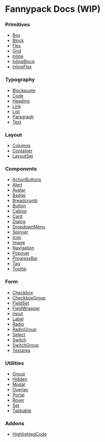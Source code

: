 # Fannypack Docs (WIP)

### Primitives

- [Box](/primitives/box)
- [Block](/primitives/block)
- [Flex](/primitives/flex)
- [Grid](/primitives/grid)
- [Inline](/primitives/inline)
- [InlineBlock](/primitives/inlineblock)
- [InlineFlex](/primitives/inlineflex)

### Typography

- [Blockquote](/typography/blockquote)
- [Code](/typography/code)
- [Heading](/typography/heading)
- [Link](/typography/link)
- [List](/typography/list)
- [Paragraph](/typography/paragraph)
- [Text](/typography/text)

### Layout

- [Columns](/layout/columns)
- [Container](/layout/container)
- [LayoutSet](/layout/layoutset)

### Components

- [ActionButtons](/components/actionbuttons)
- [Alert](/components/alert)
- [Avatar](/components/avatar)
- [Badge](/components/badge)
- [Breadcrumb](/components/breadcrumb)
- [Button](/components/button)
- [Callout](/components/callout)
- [Card](/components/card)
- [Dialog](/components/dialog)
- [DropdownMenu](/components/dropdownmenu)
- [Spinner](/components/spinner)
- [Icon](/components/icon)
- [Image](/components/image)
- [Navigation](/components/navigation)
- [Popover](/components/popover)
- [ProgressBar](/components/progressbar)
- [Tag](/components/tag)
- [Tooltip](/components/tooltip)

### Form

- [Checkbox](/form/checkbox)
- [CheckboxGroup](/form/checkboxgroup)
- [FieldSet](/form/fieldset)
- [FieldWrapper](/form/fieldwrapper)
- [Input](/form/input)
- [Label](/form/label)
- [Radio](/form/radio)
- [RadioGroup](/form/radiogroup)
- [Select](/form/select)
- [Switch](/form/switch)
- [SwitchGroup](/form/switchgroup)
- [Textarea](/form/textarea)

### Utilities

- [Group](/utilities/group)
- [Hidden](/utilities/hidden)
- [Modal](/utilities/modal)
- [Overlay](/utilities/overlay)
- [Portal](/utilities/portal)
- [Rover](/utilities/rover)
- [Set](/utilities/set)
- [Tabbable](/utilities/tabbable)

### Addons

- [HighlightedCode](/addons/highlightedcode)
